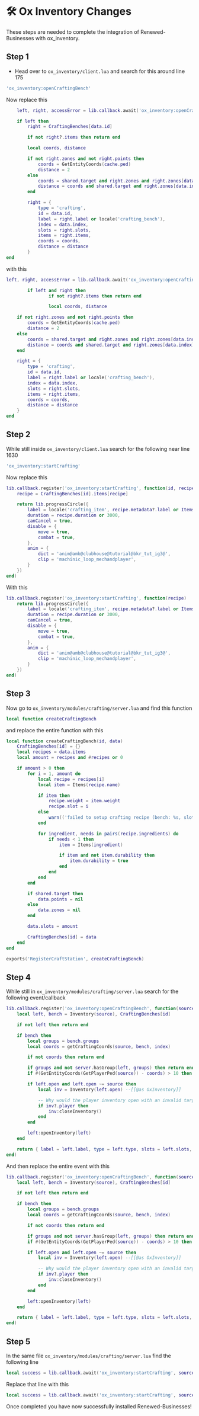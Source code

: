 # 🛠️ Ox Inventory Changes
These steps are needed to complete the integration of Renewed-Businesses with ox_inventory.

## Step 1
- Head over to `ox_inventory/client.lua` and search for this around line 175

```lua copy filename="ox_inventory/client.lua"
'ox_inventory:openCraftingBench'
```

Now replace this

```lua filename="ox_inventory/client.lua"
	left, right, accessError = lib.callback.await('ox_inventory:openCraftingBench', 200, data.id, data.index)

	if left then
		right = CraftingBenches[data.id]

		if not right?.items then return end

		local coords, distance

		if not right.zones and not right.points then
			coords = GetEntityCoords(cache.ped)
			distance = 2
		else
			coords = shared.target and right.zones and right.zones[data.index].coords or right.points and right.points[data.index]
			distance = coords and shared.target and right.zones[data.index].distance or 2
		end

		right = {
			type = 'crafting',
			id = data.id,
			label = right.label or locale('crafting_bench'),
			index = data.index,
			slots = right.slots,
			items = right.items,
			coords = coords,
			distance = distance
		}
end
```

with this

```lua copy filename="ox_inventory/client.lua"
left, right, accessError = lib.callback.await('ox_inventory:openCraftingBench', 200, data.id, data.index)

		if left and right then
				if not right?.items then return end

				local coords, distance

	if not right.zones and not right.points then
		coords = GetEntityCoords(cache.ped)
		distance = 2
	else
		coords = shared.target and right.zones and right.zones[data.index].coords or right.points and right.points[data.index]
		distance = coords and shared.target and right.zones[data.index].distance or 2
	end

	right = {
		type = 'crafting',
		id = data.id,
		label = right.label or locale('crafting_bench'),
		index = data.index,
		slots = right.slots,
		items = right.items,
		coords = coords,
		distance = distance
	}
end
```

## Step 2

While still inside `ox_inventory/client.lua` search for the following near line 1630

```lua copy filename="ox_inventory/client.lua"
'ox_inventory:startCrafting'
```

Now replace this

```lua filename="ox_inventory/client.lua"
lib.callback.register('ox_inventory:startCrafting', function(id, recipe)
	recipe = CraftingBenches[id].items[recipe]

	return lib.progressCircle({
		label = locale('crafting_item', recipe.metadata?.label or Items[recipe.name].label),
		duration = recipe.duration or 3000,
		canCancel = true,
		disable = {
			move = true,
			combat = true,
		},
		anim = {
			dict = 'anim@amb@clubhouse@tutorial@bkr_tut_ig3@',
			clip = 'machinic_loop_mechandplayer',
		}
	})
end)
```

With this

```lua copy filename="ox_inventory/client.lua"
lib.callback.register('ox_inventory:startCrafting', function(recipe)
	return lib.progressCircle({
		label = locale('crafting_item', recipe.metadata?.label or Items[recipe.name].label),
		duration = recipe.duration or 3000,
		canCancel = true,
		disable = {
			move = true,
			combat = true,
		},
		anim = {
			dict = 'anim@amb@clubhouse@tutorial@bkr_tut_ig3@',
			clip = 'machinic_loop_mechandplayer',
		}
	})
end)
```

## Step 3

Now go to `ox_inventory/modules/crafting/server.lua` and find this function

```lua copy filename="ox_inventory/modules/crafting/server.lua"
local function createCraftingBench
```

and replace the entire function with this

```lua copy filename="ox_inventory/modules/crafting/server.lua"
local function createCraftingBench(id, data)
	CraftingBenches[id] = {}
	local recipes = data.items
	local amount = recipes and #recipes or 0

	if amount > 0 then
		for i = 1, amount do
			local recipe = recipes[i]
			local item = Items(recipe.name)

			if item then
				recipe.weight = item.weight
				recipe.slot = i
			else
				warn(('failed to setup crafting recipe (bench: %s, slot: %s) - item "%s" does not exist'):format(id, i, recipe.name))
			end

			for ingredient, needs in pairs(recipe.ingredients) do
				if needs < 1 then
					item = Items(ingredient)

					if item and not item.durability then
						item.durability = true
					end
				end
			end
		end

		if shared.target then
			data.points = nil
		else
			data.zones = nil
		end

		data.slots = amount

		CraftingBenches[id] = data
	end
end

exports('RegisterCraftStation', createCraftingBench)
```

## Step 4

While still in `ox_inventory/modules/crafting/server.lua` search for the following event/callback

```lua filename="ox_inventory/modules/crafting/server.lua"
lib.callback.register('ox_inventory:openCraftingBench', function(source, id, index)
	local left, bench = Inventory(source), CraftingBenches[id]

	if not left then return end

	if bench then
		local groups = bench.groups
		local coords = getCraftingCoords(source, bench, index)

		if not coords then return end

		if groups and not server.hasGroup(left, groups) then return end
		if #(GetEntityCoords(GetPlayerPed(source)) - coords) > 10 then return end

		if left.open and left.open ~= source then
			local inv = Inventory(left.open) --[[@as OxInventory]]

			-- Why would the player inventory open with an invalid target? Can't repro but whatever.
			if inv?.player then
				inv:closeInventory()
			end
		end

		left:openInventory(left)
	end

	return { label = left.label, type = left.type, slots = left.slots, weight = left.weight, maxWeight = left.maxWeight }
end)
```

And then replace the entire event with this

```lua copy filename="ox_inventory/modules/crafting/server.lua"
lib.callback.register('ox_inventory:openCraftingBench', function(source, id, index)
	local left, bench = Inventory(source), CraftingBenches[id]

	if not left then return end

	if bench then
		local groups = bench.groups
		local coords = getCraftingCoords(source, bench, index)

		if not coords then return end

		if groups and not server.hasGroup(left, groups) then return end
		if #(GetEntityCoords(GetPlayerPed(source)) - coords) > 10 then return end

		if left.open and left.open ~= source then
			local inv = Inventory(left.open) --[[@as OxInventory]]

			-- Why would the player inventory open with an invalid target? Can't repro but whatever.
			if inv?.player then
				inv:closeInventory()
			end
		end

		left:openInventory(left)
	end

	return { label = left.label, type = left.type, slots = left.slots, weight = left.weight, maxWeight = left.maxWeight }, bench
end)
```

## Step 5

In the same file `ox_inventory/modules/crafting/server.lua` find the following line

```lua copy filename="ox_inventory/modules/crafting/server.lua"
local success = lib.callback.await('ox_inventory:startCrafting', source, id, recipeId)
```

Replace that line with this

```lua copy filename="ox_inventory/modules/crafting/server.lua"
local success = lib.callback.await('ox_inventory:startCrafting', source, recipe)
```

Once completed you have now successfully installed Renewed-Businesses!